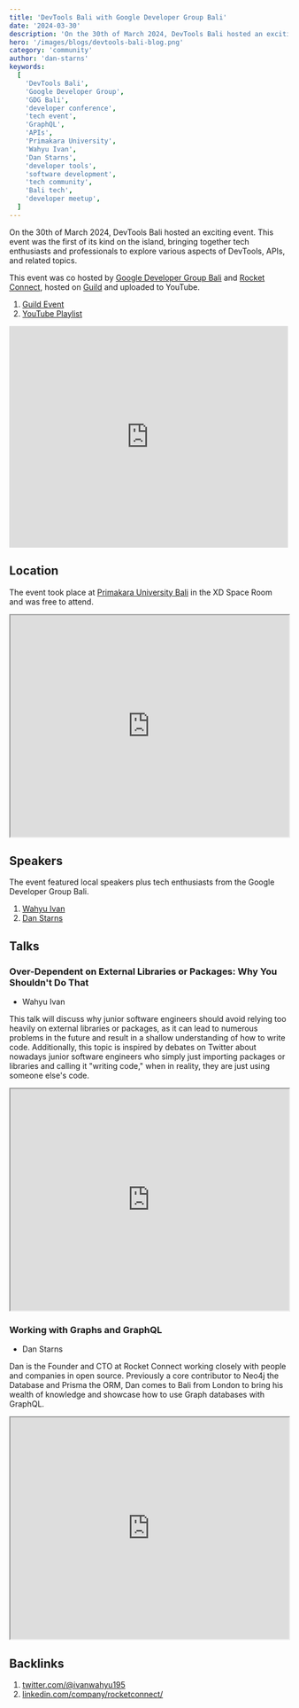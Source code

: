 ```yaml
---
title: 'DevTools Bali with Google Developer Group Bali'
date: '2024-03-30'
description: 'On the 30th of March 2024, DevTools Bali hosted an exciting event. This event was the first of its kind on the island, bringing together tech enthusiasts and professionals to explore various aspects of DevTools, APIs, and related topics.'
hero: '/images/blogs/devtools-bali-blog.png'
category: 'community'
author: 'dan-starns'
keywords:
  [
    'DevTools Bali',
    'Google Developer Group',
    'GDG Bali',
    'developer conference',
    'tech event',
    'GraphQL',
    'APIs',
    'Primakara University',
    'Wahyu Ivan',
    'Dan Starns',
    'developer tools',
    'software development',
    'tech community',
    'Bali tech',
    'developer meetup',
  ]
---
```


On the 30th of March 2024, DevTools Bali hosted an exciting event. This event was the first of its kind on the island, bringing together tech enthusiasts and professionals to explore various aspects of DevTools, APIs, and related topics.

This event was co hosted by [Google Developer Group Bali](https://gdg.community.dev/gdg-bali/) and [Rocket Connect](https://www.rconnect.tech), hosted on [Guild](https://guild.host/) and uploaded to YouTube.

1. [Guild Event](https://guild.host/events/devtools-bali-1-ech9lx)
2. [YouTube Playlist](https://www.youtube.com/watch?v=EmccUzvB-t8&list=PLEc2HP9XFBY0RDeNpgcqvL5wDzGZnRlNM&pp=iAQB)

<iframe
  width="100%"
  height="400"
  src="https://www.youtube.com/embed/EmccUzvB-t8"
  title="DevTools Bali 001 with Google Developer Group Bali"
  frameBorder="0"
  allow="accelerometer; autoplay; clipboard-write; encrypted-media; gyroscope; picture-in-picture; web-share"
  referrerPolicy="strict-origin-when-cross-origin"
  allowFullScreen
></iframe>

## Location

The event took place at [Primakara University Bali](https://maps.app.goo.gl/evUTmRGeRFMes2uw9) in the XD Space Room and was free to attend.

<iframe
  width="100%"
  height="400"
  src="https://www.google.com/maps/embed?pb=!1m18!1m12!1m3!1d3944.0202398727865!2d115.23518267501494!3d-8.689624591358788!2m3!1f0!2f0!3f0!3m2!1i1024!2i768!4f13.1!3m3!1m2!1s0x2dd241aab844be9f%3A0x7bfef0260053104e!2sPrimakara%20University!5e0!3m2!1sen!2suk!4v1717634505765!5m2!1sen!2suk"
  allowFullScreen=""
  loading="lazy"
  referrerPolicy="no-referrer-when-downgrade"
></iframe>

## Speakers

The event featured local speakers plus tech enthusiasts from the Google Developer Group Bali.

1. [Wahyu Ivan](https://twitter.com/ivanwahyu195)
2. [Dan Starns](https://twitter.com/@dan_starns)

## Talks

### Over-Dependent on External Libraries or Packages: Why You Shouldn't Do That

- Wahyu Ivan

This talk will discuss why junior software engineers should avoid relying too heavily on external libraries or packages, as it can lead to numerous problems in the future and result in a shallow understanding of how to write code. Additionally, this topic is inspired by debates on Twitter about nowadays junior software engineers who simply just importing packages or libraries and calling it "writing code," when in reality, they are just using someone else's code.

<iframe
  width="100%"
  height="400"
  src="https://www.youtube.com/embed/JPJin4wuQQc?list=PLEc2HP9XFBY0RDeNpgcqvL5wDzGZnRlNM"
  title="Wahyu Ivan: Over-Dependent on External Libraries or Packages: Why You Shouldn&#39;t Do That"
  allow="accelerometer; autoplay; clipboard-write; encrypted-media; gyroscope; picture-in-picture; web-share"
  referrerPolicy="strict-origin-when-cross-origin"
  allowFullScreen
></iframe>

### Working with Graphs and GraphQL

- Dan Starns

Dan is the Founder and CTO at Rocket Connect working closely with people and companies in open source. Previously a core contributor to Neo4j the Database and Prisma the ORM, Dan comes to Bali from London to bring his wealth of knowledge and showcase how to use Graph databases with GraphQL.

<iframe
  width="100%"
  height="400"
  src="https://www.youtube.com/embed/aXq9OdW5kh0?list=PLEc2HP9XFBY0RDeNpgcqvL5wDzGZnRlNM"
  title="Dan Starns: Working with Graphs and GraphQL"
  allow="accelerometer; autoplay; clipboard-write; encrypted-media; gyroscope; picture-in-picture; web-share"
  referrerPolicy="strict-origin-when-cross-origin"
  allowFullScreen
></iframe>

## Backlinks

1. [twitter.com/@ivanwahyu195](https://x.com/ivanwahyu195/status/1774002888089719170)
2. [linkedin.com/company/rocketconnect/](https://www.linkedin.com/feed/update/urn:li:activity:7183694240504295425)
